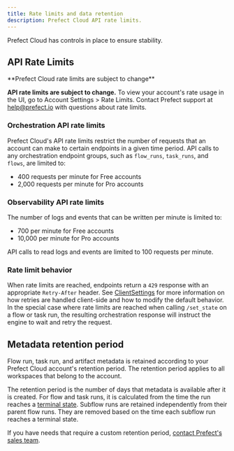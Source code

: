 ```yaml
---
title: Rate limits and data retention
description: Prefect Cloud API rate limits.
---
```


Prefect Cloud has controls in place to ensure stability.

## API Rate Limits

<Note>
**Prefect Cloud rate limits are subject to change**

**API rate limits are subject to change.**
To view your account's rate usage in the UI, go to Account Settings > Rate Limits. Contact Prefect support at [help@prefect.io](mailto:help@prefect.io) with questions about rate limits.
</Note>

### Orchestration API rate limits
Prefect Cloud's API rate limits restrict the number of requests that an account can make to certain endpoints in a given time period. 
API calls to any orchestration endpoint groups, such as  `flow_runs`, `task_runs`, and `flows`, are limited to:

- 400 requests per minute for Free accounts
- 2,000 requests per minute for Pro accounts

### Observability API rate limits
The number of logs and events that can be written per minute is limited to:

- 700 per minute for Free accounts
- 10,000 per minute for Pro accounts

API calls to read logs and events are limited to 100 requests per minute.

### Rate limit behavior
When rate limits are reached, endpoints return a `429` response with an appropriate `Retry-After` header. See [ClientSettings](/v3/develop/settings-ref#clientsettings) for more information on how retries are handled client-side and how to modify the default behavior.
In the special case where rate limits are reached when calling `/set_state` on a flow or task run, the resulting orchestration response will instruct the engine to wait and retry the request.

## Metadata retention period

Flow run, task run, and artifact metadata is retained according to your Prefect Cloud account's retention period.
The retention period applies to all workspaces that belong to the account.

The retention period is the number of days that metadata is available after it is created. 
For flow and task runs, it is calculated from the time the run reaches a 
[terminal state](/v3/develop/manage-states/#state-types). 
Subflow runs are retained independently from their parent flow runs. They are removed based on 
the time each subflow run reaches a terminal state.

If you have needs that require a custom retention period, [contact Prefect's sales team](https://www.prefect.io/pricing).
